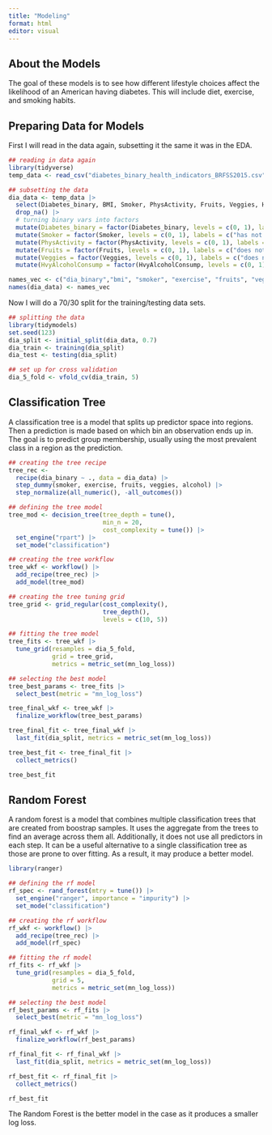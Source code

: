 ```yaml
---
title: "Modeling"
format: html
editor: visual
---
```


## About the Models
The goal of these models is to see how different lifestyle choices affect the likelihood of an American having diabetes. This will include diet, exercise, and smoking habits.

## Preparing Data for Models
First I will read in the data again, subsetting it the same it was in the EDA.
```r
## reading in data again
library(tidyverse)
temp_data <- read_csv("diabetes_binary_health_indicators_BRFSS2015.csv", col_names = TRUE)

## subsetting the data
dia_data <- temp_data |>
  select(Diabetes_binary, BMI, Smoker, PhysActivity, Fruits, Veggies, HvyAlcoholConsump) |>
  drop_na() |>
  # turning binary vars into factors
  mutate(Diabetes_binary = factor(Diabetes_binary, levels = c(0, 1), labels = c("no diabetes", "diabetes"))) |>
  mutate(Smoker = factor(Smoker, levels = c(0, 1), labels = c("has not smoked 5 packs", "has smoked 5 packs"))) |>
  mutate(PhysActivity = factor(PhysActivity, levels = c(0, 1), labels = c("no exercise last 30 days", "has exercised last 30 days"))) |>
  mutate(Fruits = factor(Fruits, levels = c(0, 1), labels = c("does not eat fruit daily", "eats fruit daily"))) |>
  mutate(Veggies = factor(Veggies, levels = c(0, 1), labels = c("does not eat veggies daily", "eats veggies daily"))) |>
  mutate(HvyAlcoholConsump = factor(HvyAlcoholConsump, levels = c(0, 1), labels = c("not a heavy drinker", "heavy drinker")))

names_vec <- c("dia_binary","bmi", "smoker", "exercise", "fruits", "veggies", "alcohol")
names(dia_data) <- names_vec
```

Now I will do a 70/30 split for the training/testing data sets.
```r
## splitting the data
library(tidymodels)
set.seed(123)
dia_split <- initial_split(dia_data, 0.7)
dia_train <- training(dia_split)
dia_test <- testing(dia_split)

## set up for cross validation
dia_5_fold <- vfold_cv(dia_train, 5)
```

## Classification Tree
A classification tree is a model that splits up predictor space into regions. Then a prediction is made based on which bin an observation ends up in. The goal is to predict group membership, usually using the most prevalent class in a region as the prediction.
```r
## creating the tree recipe
tree_rec <-
  recipe(dia_binary ~ ., data = dia_data) |>
  step_dummy(smoker, exercise, fruits, veggies, alcohol) |>
  step_normalize(all_numeric(), -all_outcomes())

## defining the tree model
tree_mod <- decision_tree(tree_depth = tune(),
                          min_n = 20,
                          cost_complexity = tune()) |>
  set_engine("rpart") |>
  set_mode("classification")

## creating the tree workflow
tree_wkf <- workflow() |>
  add_recipe(tree_rec) |>
  add_model(tree_mod)

## creating the tree tuning grid
tree_grid <- grid_regular(cost_complexity(),
                          tree_depth(),
                          levels = c(10, 5))

## fitting the tree model
tree_fits <- tree_wkf |> 
  tune_grid(resamples = dia_5_fold,
            grid = tree_grid,
            metrics = metric_set(mn_log_loss))
```

```r
## selecting the best model
tree_best_params <- tree_fits |>
  select_best(metric = "mn_log_loss")

tree_final_wkf <- tree_wkf |>
  finalize_workflow(tree_best_params)

tree_final_fit <- tree_final_wkf |>
  last_fit(dia_split, metrics = metric_set(mn_log_loss))

tree_best_fit <- tree_final_fit |>
  collect_metrics()

tree_best_fit
```

## Random Forest
A random forest is a model that combines multiple classification trees that are created from boostrap samples. It uses the aggregate from the trees to find an average across them all. Additionally, it does not use all predictors in each step. It can be a useful alternative to a single classification tree as those are prone to over fitting. As a result, it may produce a better model.
```r
library(ranger)

## defining the rf model
rf_spec <- rand_forest(mtry = tune()) |>
  set_engine("ranger", importance = "impurity") |>
  set_mode("classification")

## creating the rf workflow
rf_wkf <- workflow() |>
  add_recipe(tree_rec) |>
  add_model(rf_spec)

## fitting the rf model
rf_fits <- rf_wkf |> 
  tune_grid(resamples = dia_5_fold,
            grid = 5,
            metrics = metric_set(mn_log_loss))
```

```r
## selecting the best model
rf_best_params <- rf_fits |>
  select_best(metric = "mn_log_loss")

rf_final_wkf <- rf_wkf |>
  finalize_workflow(rf_best_params)

rf_final_fit <- rf_final_wkf |>
  last_fit(dia_split, metrics = metric_set(mn_log_loss))

rf_best_fit <- rf_final_fit |>
  collect_metrics()

rf_best_fit
```

The Random Forest is the better model in the case as it produces a smaller log loss.